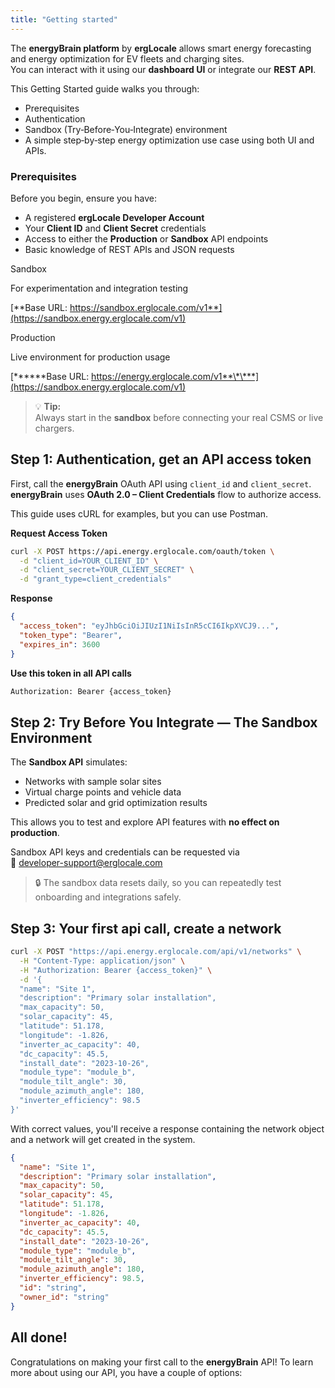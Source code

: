 ```yaml
---
title: "Getting started"
---
```


The **energyBrain platform** by **ergLocale** allows smart energy forecasting and energy optimization for EV fleets and charging sites.\
You can interact with it using our **dashboard UI** or integrate our **REST API**.

This Getting Started guide walks you through:

- Prerequisites
- Authentication
- Sandbox (Try‑Before‑You‑Integrate) environment
- A simple step‑by‑step energy optimization use case using both UI and APIs.

### Prerequisites

Before you begin, ensure you have:

- A registered **ergLocale Developer Account**
- Your **Client ID** and **Client Secret** credentials
- Access to either the **Production** or **Sandbox** API endpoints
- Basic knowledge of REST APIs and JSON requests

<Info>
  Sandbox

For experimentation and integration testing

[**Base URL: https://sandbox.erglocale.com/v1**](https://sandbox.energy.erglocale.com/v1)

</Info>

<Info>
  Production

Live environment for production usage

[**\*\***Base URL: https://energy.erglocale.com/v1**\*\***](https://sandbox.energy.erglocale.com/v1)

</Info>

> 💡 **Tip:**\
> Always start in the **sandbox** before connecting your real CSMS or live chargers.

## Step 1: Authentication, get an API access token

First, call the **energyBrain** OAuth API using `client_id` and `client_secret`. **energyBrain** uses **OAuth 2.0 – Client Credentials** flow to authorize access.

This guide uses cURL for examples, but you can use Postman.

**Request Access Token**

```bash
curl -X POST https://api.energy.erglocale.com/oauth/token \
  -d "client_id=YOUR_CLIENT_ID" \
  -d "client_secret=YOUR_CLIENT_SECRET" \
  -d "grant_type=client_credentials"
```

**Response**

```json
{
  "access_token": "eyJhbGciOiJIUzI1NiIsInR5cCI6IkpXVCJ9...",
  "token_type": "Bearer",
  "expires_in": 3600
}
```

**Use this token in all API calls**

```bash
Authorization: Bearer {access_token}
```

## Step 2: Try Before You Integrate — The Sandbox Environment

The **Sandbox API** simulates:

- Networks with sample solar sites
- Virtual charge points and vehicle data
- Predicted solar and grid optimization results

This allows you to test and explore API features with **no effect on production**.

Sandbox API keys and credentials can be requested via\
📧 [developer-support@erglocale.com](mailto:developer-support@erglocale.com)

> 🔒 The sandbox data resets daily, so you can repeatedly test onboarding and integrations safely.

## Step 3: Your first api call, create a network

```bash
curl -X POST "https://api.energy.erglocale.com/api/v1/networks" \
  -H "Content-Type: application/json" \
  -H "Authorization: Bearer {access_token}" \
  -d '{
  "name": "Site 1",
  "description": "Primary solar installation",
  "max_capacity": 50,
  "solar_capacity": 45,
  "latitude": 51.178,
  "longitude": -1.826,
  "inverter_ac_capacity": 40,
  "dc_capacity": 45.5,
  "install_date": "2023-10-26",
  "module_type": "module_b",
  "module_tilt_angle": 30,
  "module_azimuth_angle": 180,
  "inverter_efficiency": 98.5
}'
```

With correct values, you'll receive a response containing the network object and a network will get created in the system.

```json
{
  "name": "Site 1",
  "description": "Primary solar installation",
  "max_capacity": 50,
  "solar_capacity": 45,
  "latitude": 51.178,
  "longitude": -1.826,
  "inverter_ac_capacity": 40,
  "dc_capacity": 45.5,
  "install_date": "2023-10-26",
  "module_type": "module_b",
  "module_tilt_angle": 30,
  "module_azimuth_angle": 180,
  "inverter_efficiency": 98.5,
  "id": "string",
  "owner_id": "string"
}
```

## All done!

Congratulations on making your first call to the **energyBrain** API! To learn more about using our API, you have a couple of options:
